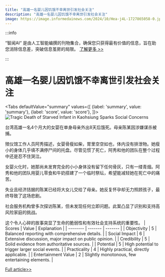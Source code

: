 ```yaml
---
title: "高雄一名婴儿因饥饿不幸离世引发社会关注"
description: "高雄一名婴儿因饥饿不幸离世引发社会关注"
image: https://image.informedainews.com/2024/10/Hea-j4L-1727865058-0.jpg
---
```



:::info

“智闻AI“ 是由人工智能编撰的刊物集合，确保您只获得最有价值的信息，旨在助您消除信息差，突破信息茧房的局限。  [了解更多 >>](/)

:::

# 高雄一名婴儿因饥饿不幸离世引发社会关注


<Tabs
	defaultValue="summary"
	values={[
	{label: 'summary', value: 'summary'},
	{label: 'score', value: 'score'},
]}>
<TabItem value="summary">
<img
  src="https://image.informedainews.com/2024/10/Hea-j4L-1727865058-0.jpg"
  alt="Tragic Death of Starved Infant in Kaohsiung Sparks Social Concerns"
/>



台湾高雄一名4个月大的女婴在单身母亲外出8天后饿死。母亲陈某因涉嫌谋杀被捕。

殡仪馆工作人员阿秀描述，女婴骨瘦如柴，胃里空空如也，体内没有排泄物。她瘦小的身体几乎填不满停尸间的托盘。尽管见惯了死亡，阿秀和他的团队在整个过程中还是忍不住哭泣。

女婴火化时，她那尚未发育完全的小小身体没有留下任何骨灰，只有一缕青烟。阿秀和他的团队用婴儿零食和牛奶搭建了一个临时祭坛，希望能减轻她在死亡中的痛苦。

失业且经济拮据的陈某已经将大女儿交给了母亲。她反复怀孕却无力照顾孩子，最终导致了这场悲剧。

社会服务机构曾多次探访陈某，但未发现任何立即问题。此案凸显了识别和支持高风险家庭的挑战。

这个令人心碎的故事突显了生命的脆弱性和有效社会支持系统的重要性。
</TabItem>
<TabItem value="score">
	| Scores     | Value   | Explanation |
	| -------- | ------- | ------- |
	| Objectivity  | 5    | Balanced reporting with comprehensive details.    |
	| Social Impact | 6     | Extensive discussion, major impact on public opinion.    |
	| Credibility    | 5    | Solid evidence from authoritative sources.    |
	| Potential    | 5    | High potential to trigger larger social events.    |
	| Practicality    | 4    | Highly practical, directly applicable.    |
	| Entertainment Value    | 2    | Slightly monotonous, few entertaining elements.    |
</TabItem>
</Tabs>

[Full article>>](https://today.line.me/tw/v2/article/YaY5qON)
